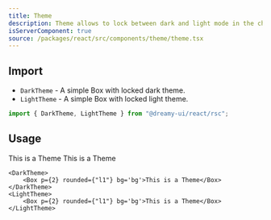 ```yaml
---
title: Theme
description: Theme allows to lock between dark and light mode in the children.
isServerComponent: true
source: /packages/react/src/components/theme/theme.tsx
---
```


## Import

- `DarkTheme` - A simple Box with locked dark theme.
- `LightTheme` - A simple Box with locked light theme.

```jsx
import { DarkTheme, LightTheme } from "@dreamy-ui/react/rsc";
```

## Usage

<Wrapper>
	<DarkTheme>
		<Box p={2} rounded={"l1"} bg='bg'>This is a Theme</Box>
	</DarkTheme>
	<LightTheme>
		<Box p={2} rounded={"l1"} bg='bg'>This is a Theme</Box>
	</LightTheme>
</Wrapper>

```tsx
<DarkTheme>
	<Box p={2} rounded={"l1"} bg='bg'>This is a Theme</Box>
</DarkTheme>
<LightTheme>
	<Box p={2} rounded={"l1"} bg='bg'>This is a Theme</Box>
</LightTheme>
```

